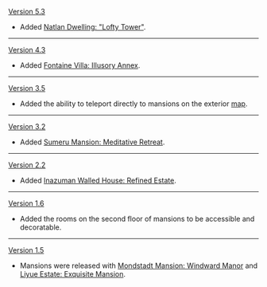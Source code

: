 {{Change History/Header}}
[[Version 5.3]]
* Added [[Natlan Dwelling: "Lofty Tower"]].
----
[[Version 4.3]]
* Added [[Fontaine Villa: Illusory Annex]].
----
[[Version 3.5]]
* Added the ability to teleport directly to mansions on the exterior [[map]].
----
[[Version 3.2]]
* Added [[Sumeru Mansion: Meditative Retreat]].
----
[[Version 2.2]]
* Added [[Inazuman Walled House: Refined Estate]].
----
[[Version 1.6]]
* Added the rooms on the second floor of mansions to be accessible and decoratable.
----
[[Version 1.5]]
* Mansions were released with [[Mondstadt Mansion: Windward Manor]] and [[Liyue Estate: Exquisite Mansion]].